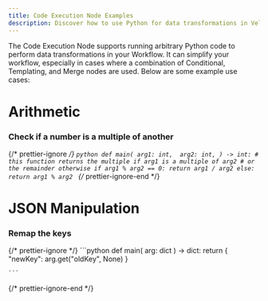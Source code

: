 ```yaml
---
title: Code Execution Node Examples
description: Discover how to use Python for data transformations in Vellum Workflows, including arithmetic and JSON manipulation.
---
```

The Code Execution Node supports running arbitrary Python code to perform data transformations in your Workflow. It can simplify your workflow, especially in cases where a combination of Conditional, Templating, and Merge nodes are used. Below are some example use cases:

# Arithmetic

### Check if a number is a multiple of another

{/* prettier-ignore */}
<CodeBlock title="Code">
    ```python
    def main(
        arg1: int, 
        arg2: int,
    ) -> int:
        # this function returns the multiple if arg1 is a multiple of arg2
        # or the remainder otherwise
        if arg1 % arg2 == 0:
            return arg1 / arg2
        else:
            return arg1 % arg2
    ```
</CodeBlock>
{/* prettier-ignore-end */}

# JSON Manipulation

### Remap the keys

{/* prettier-ignore */}
<CodeBlock title="Code">
    ```python
    def main(
        arg: dict
    ) -> dict:
        return {
          "newKey": arg.get("oldKey", None)
        }

    ```

</CodeBlock>
{/* prettier-ignore-end */}
